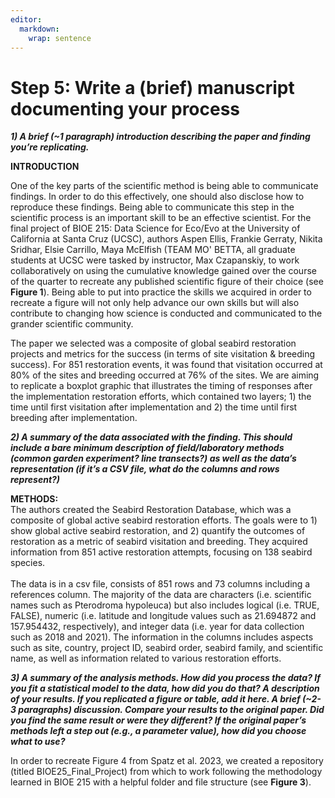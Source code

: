 ```yaml
---
editor: 
  markdown: 
    wrap: sentence
---
```


# Step 5: Write a (brief) manuscript documenting your process

***1) A brief (\~1 paragraph) introduction describing the paper and finding you're replicating.***

**INTRODUCTION**

One of the key parts of the scientific method is being able to communicate findings.
In order to do this effectively, one should also disclose how to reproduce these findings.
Being able to communicate this step in the scientific process is an important skill to be an effective scientist.
For the final project of BIOE 215: Data Science for Eco/Evo at the University of California at Santa Cruz (UCSC), authors Aspen Ellis, Frankie Gerraty, Nikita Sridhar, Elsie Carrillo, Maya McElfish (TEAM MO\' BETTA, all graduate students at UCSC were tasked by instructor, Max Czapanskiy, to work collaboratively on using the cumulative knowledge gained over the course of the quarter to recreate any published scientific figure of their choice (see **Figure 1**).
Being able to put into practice the skills we acquired in order to recreate a figure will not only help advance our own skills but will also contribute to changing how science is conducted and communicated to the grander scientific community.

The paper we selected was a composite of global seabird restoration projects and metrics for the success (in terms of site visitation & breeding success).
For 851 restoration events, it was found that visitation occurred at 80% of the sites and breeding occurred at 76% of the sites.
We are aiming to replicate a boxplot graphic that illustrates the timing of responses after the implementation restoration efforts, which contained two layers;  1) the time until first visitation after implementation and 2) the time until first breeding after implementation.

***2) A summary of the data associated with the finding. This should include a bare minimum description of field/laboratory methods (common garden experiment? line transects?) as well as the data's representation (if it's a CSV file, what do the columns and rows represent?)***

**METHODS:** \
The authors created the Seabird Restoration Database, which was a composite of global active seabird restoration efforts.
The goals were to 1) show global active seabird restoration, and 2) quantify the outcomes of restoration as a metric of seabird visitation and breeding.
They acquired information from 851 active restoration attempts, focusing on 138 seabird species.
\
\
The data is in a csv file, consists of 851 rows and 73 columns including a references column.
The majority of the data are characters (i.e. scientific names such as Pterodroma hypoleuca) but also includes logical (i.e. TRUE, FALSE), numeric (i.e. latitude and longitude values such as 21.694872 and 157.954432, respectively), and integer data (i.e. year for data collection such as 2018 and 2021).
The information in the columns includes aspects such as site, country, project ID, seabird order, seabird family, and scientific name, as well as information related to various restoration efforts.

***3) A summary of the analysis methods. How did you process the data? If you fit a statistical model to the data, how did you do that? A description of your results. If you replicated a figure or table, add it here. A brief (\~2-3 paragraphs) discussion. Compare your results to the original paper. Did you find the same result or were they different? If the original paper's methods left a step out (e.g., a parameter value), how did you choose what to use?***

In order to recreate Figure 4 from Spatz et al. 2023, we created a repository (titled BIOE25_Final_Project) from which to work following the methodology learned in BIOE 215 with a helpful folder and file structure (see **Figure 3**).
